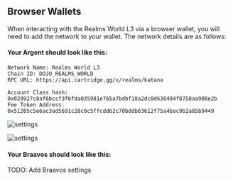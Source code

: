 ## Browser Wallets

When interacting with the Realms World L3 via a browser wallet, you will need to add the network to your wallet. The network details are as follows:

#### Your Argent should look like this:

```
Network Name: Realms World L3
Chain ID: DOJO_REALMS_WORLD
RPC URL: https://api.cartridge.gg/x/realms/katana

Account Class hash: 0x029927c8af6bccf3f6fda035981e765a7bdbf18a2dc0d630494f8758aa908e2b
Fee Token Address: 0x51205c5e6ac3ad5691c28c0c5ffcdd62c70bddb63612f75a4bac9b2a85b9449
```


![settings](/realms-world-settings.png)

![settings](/advanced-settings.png)


#### Your Braavos should look like this:

TODO: Add Braavos settings
